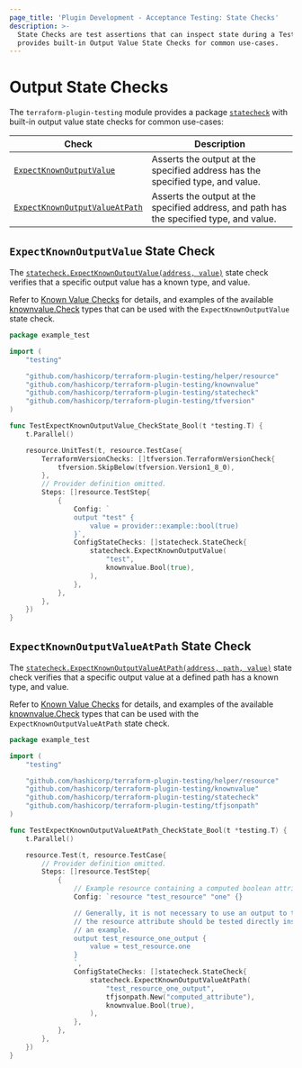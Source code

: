 ```yaml
---
page_title: 'Plugin Development - Acceptance Testing: State Checks'
description: >-
  State Checks are test assertions that can inspect state during a TestStep. The testing module
  provides built-in Output Value State Checks for common use-cases.
---
```


# Output State Checks

The `terraform-plugin-testing` module provides a package [`statecheck`](https://pkg.go.dev/github.com/hashicorp/terraform-plugin-testing/statecheck) with built-in output value state checks for common use-cases:

| Check                                                                                                                                     | Description                                                                              |
|-------------------------------------------------------------------------------------------------------------------------------------------|------------------------------------------------------------------------------------------|
| [`ExpectKnownOutputValue`](/terraform/plugin/testing/acceptance-tests/state-checks/output#expectknownoutputvalue-state-check)             | Asserts the output at the specified address has the specified type, and value.           |
| [`ExpectKnownOutputValueAtPath`](/terraform/plugin/testing/acceptance-tests/state-checks/output#expectknownoutputvalueatpath-state-check) | Asserts the output at the specified address, and path has the specified type, and value. |

## `ExpectKnownOutputValue` State Check

The [`statecheck.ExpectKnownOutputValue(address, value)`](https://pkg.go.dev/github.com/hashicorp/terraform-plugin-testing/statecheck#ExpectKnownOutputValue) state check verifies that a specific output value has a known type, and value.

Refer to [Known Value Checks](/terraform/plugin/testing/acceptance-tests/known-value-checks) for details, and examples of the available [knownvalue.Check](https://pkg.go.dev/github.com/hashicorp/terraform-plugin-testing/knownvalue#Check) types that can be used with the `ExpectKnownOutputValue` state check.

```go
package example_test

import (
	"testing"

	"github.com/hashicorp/terraform-plugin-testing/helper/resource"
	"github.com/hashicorp/terraform-plugin-testing/knownvalue"
	"github.com/hashicorp/terraform-plugin-testing/statecheck"
	"github.com/hashicorp/terraform-plugin-testing/tfversion"
)

func TestExpectKnownOutputValue_CheckState_Bool(t *testing.T) {
	t.Parallel()

	resource.UnitTest(t, resource.TestCase{
		TerraformVersionChecks: []tfversion.TerraformVersionCheck{
			tfversion.SkipBelow(tfversion.Version1_8_0),
		},
		// Provider definition omitted.
		Steps: []resource.TestStep{
			{
				Config: `
				output "test" {
					value = provider::example::bool(true)
				}`,
				ConfigStateChecks: []statecheck.StateCheck{
					statecheck.ExpectKnownOutputValue(
						"test",
						knownvalue.Bool(true),
					),
				},
			},
		},
	})
}
```

## `ExpectKnownOutputValueAtPath` State Check

The [`statecheck.ExpectKnownOutputValueAtPath(address, path, value)`](https://pkg.go.dev/github.com/hashicorp/terraform-plugin-testing/statecheck#ExpectKnownOutputValueAtPath) state check verifies that a specific output value at a defined path has a known type, and value.

Refer to [Known Value Checks](/terraform/plugin/testing/acceptance-tests/known-value-checks) for details, and examples of the available [knownvalue.Check](https://pkg.go.dev/github.com/hashicorp/terraform-plugin-testing/knownvalue#Check) types that can be used with the `ExpectKnownOutputValueAtPath` state check.

```go
package example_test

import (
	"testing"

	"github.com/hashicorp/terraform-plugin-testing/helper/resource"
	"github.com/hashicorp/terraform-plugin-testing/knownvalue"
	"github.com/hashicorp/terraform-plugin-testing/statecheck"
	"github.com/hashicorp/terraform-plugin-testing/tfjsonpath"
)

func TestExpectKnownOutputValueAtPath_CheckState_Bool(t *testing.T) {
	t.Parallel()

	resource.Test(t, resource.TestCase{
		// Provider definition omitted.
		Steps: []resource.TestStep{
			{
            	// Example resource containing a computed boolean attribute named "computed_attribute"
				Config: `resource "test_resource" "one" {}

                // Generally, it is not necessary to use an output to test a resource attribute,
                // the resource attribute should be tested directly instead. This is only shown as
                // an example.
				output test_resource_one_output {
					value = test_resource.one
				}
				`,
				ConfigStateChecks: []statecheck.StateCheck{
					statecheck.ExpectKnownOutputValueAtPath(
						"test_resource_one_output",
						tfjsonpath.New("computed_attribute"),
						knownvalue.Bool(true),
					),
				},
			},
		},
	})
}
```